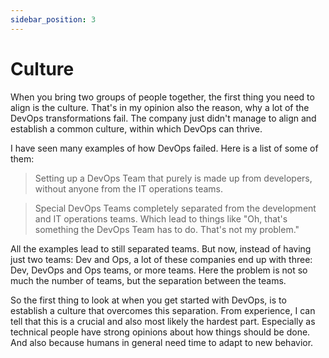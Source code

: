 ```yaml
---
sidebar_position: 3
---
```


# Culture

When you bring two groups of people together, the first thing you need to align
is the culture. That's in my opinion also the reason, why a lot of the DevOps
transformations fail. The company just didn't manage to align and establish a
common culture, within which DevOps can thrive.

I have seen many examples of how DevOps failed. Here is a list of some of them:

> Setting up a DevOps Team that purely is made up from developers, without
> anyone from the IT operations teams.

> Special DevOps Teams completely separated from the development and IT
> operations teams. Which lead to things like "Oh, that's something the DevOps
> Team has to do. That's not my problem."

All the examples lead to still separated teams. But now, instead of having just
two teams: Dev and Ops, a lot of these companies end up with three: Dev, DevOps
and Ops teams, or more teams. Here the problem is not so much the number of
teams, but the separation between the teams.

So the first thing to look at when you get started with DevOps, is to establish
a culture that overcomes this separation. From experience, I can tell that this
is a crucial and also most likely the hardest part. Especially as technical
people have strong opinions about how things should be done. And also because
humans in general need time to adapt to new behavior.
